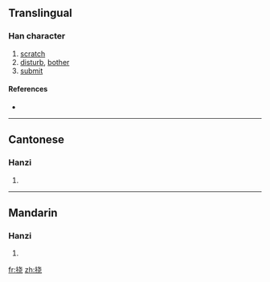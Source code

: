 {{also|撓}}
==Translingual==

===Han character===
{{Han char|rn=64|rad=手|as=06|sn=9|four=|canj=手十心山 (QJPU)}}

# [[scratch]]
# [[disturb]], [[bother]]
# [[submit]]

====References====
* {{Han ref|kx=0431.171|hdz=31868.120|uh=6320|ud=25376}}

----

==Cantonese==

===Hanzi===
{{yue-hanzi|jyut=|y=naau4, naau5|tra=撓}}

# {{defn|Cantonese|sort=手06}}

----

==Mandarin==

===Hanzi===
{{cmn-hanzi|tra=撓|pin=[[dàng]] ([[dang4]]), [[náo]] ([[nao2]]), [[tǎng]] ([[tang3]])|wg=tang<sup>4</sup>, nao<sup>2</sup>, t'ang<sup>3</sup>}}

# {{defn|Mandarin|sort=手06}}

[[fr:挠]]
[[zh:挠]]